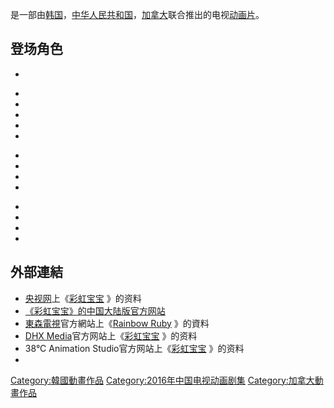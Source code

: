 {{multiple issues|
{{citation style|time=2017-01-07T06:39:24+00:00}}
{{expand English|time=2020-09-13}}
}}
{{noteTA
|T = zh:彩虹宝宝; zh-hans:彩虹宝宝; zh-hant:Rainbow Ruby; zh-cn:彩虹宝宝; zh-tw:Rainbow Ruby;}}
{{电视节目信息框
| 颜色      = 
| 字体颜色  = 
| 名称      = 彩虹宝宝
| 英文名称  = Rainbow Ruby
| 图片      = 
| 尺寸      = 
| 图说      = 
| 别名      = 
| 类型      = 
| 格式      = 
| 开创      = 
| 开发      = 
| 编剧      = 
| 总导演    = 
| 导演      = 
| 助理导演  = 
| 创意总监  = 
| 配音      = 
| 国家      = {{Unbulleted list|{{KOR}}|{{PRC}}|{{CAN}} }}
| 语言      = [[英语|英语]]
| 字幕      = 
| 标语      = 
| 季数      = 1
| 集数      = 52集
| 每集列表  = 
| 每集长度  = 11分鐘
| 配乐      = 
| 主题曲    = 
| 片头曲    = 
| 作曲      = 
| 作词      = 
| 演唱      = 
| 片尾曲    = 
| 作曲2     = 
| 作词2     = 
| 演唱2     = 
| 插曲      = 
| 制作年份  = 
| 制片人    = 
| 共同制片人 = 
| 出品人    = 
| 总监制    = 
| 监制      = 
| 执行制作  = 
| 共同执行制作 = 
<!-- | 副制作人  =  -->
| 顾问标签  = 
| 顾问      = 
| 故事标签  = 
| 故事      = 
| 编审      = 
| 剪辑      = 
| 外景      = 
| 摄影      = 
| 机位      = 
| 制作公司  = {{unbulleted list|
38°C Animation Studio|
[[CJ_E&M|CJ E&M]]|
中娱文化股份有限公司|
[[DHX_Media|DHX Media]] }}
| 发行公司  = {{unbulleted list|
CJ E&M（韩国）|
DHX Media（加拿大，美国，歐洲(除法国外)，中東，非洲）|
中娱文化股份有限公司（[[中国大陆|中国大陆]]）}}
| 电视网    = 
| 图像制式  = 
| 声音制式  = 
| 播出国家  = 
| 集数0     = 
| 每集长度0 = 
| 开始      = 
| 结束      = 
<!-- | 播出日期  =  -->
| 播出时间  = 
| 电视网1   = 
| 图像制式1 = 
| 声音制式1 = 
| 播出国家1 = 
| 集数1     = 
| 每集长度1 = 
| 开始1     = 
| 结束1     = 
| 播出时间1 = 
| 中国大陆名称 = 彩虹宝宝
| 台湾名称  = Rainbow Ruby
| 港澳名称  = 
| 新加坡名称  = 
| 马来西亚名称 = 
| 官方网站  = 
| 制作网站  = 
| imdb_id   = 
| tv_com_id = 
}}
{{作品名稱|name=''Rainbow Ruby''|cn=彩虹宝宝|tw=Rainbow Ruby|end={{Lang-ko|《레인보우 루비》}} }}是一部由[[大韩民国|韩国]]，[[中华人民共和国|中华人民共和国]]，[[加拿大|加拿大]]联合推出的电视[[动画片|动画片]]。<!--制作: 38°C Animation Studio(韩国),[[CJ_E&M|CJ E&M]](韩国),中娱文化股份有限公司(大陆),DHX Media(加拿大).-->
<!--In Taiwan, Rainbow Ruby was broadcast on [[東森幼幼台|東森幼幼台]].In the Mainland China,彩虹宝宝 was broadcast on [[中国中央电视台少儿频道|中国中央电视台少儿频道]] -->

==登场角色==
* {{地区用词3|zh-hans-cn=露露|zh-hant-cn=露露|zh-hant-tw=寶兒|zh-hans-tw=宝儿<!-- |zh-hant-hk= |zh-hans-hk= |equiv-mo=hk -->|start=（|as=|end=；{{Lang-en|Ruby}}<!--；{{Lang-ko|}}；配音：[[]]〔英〕，[[|]]〔英〕，[[]]〔臺〕，[[]]〔陆〕，[[|]]〔陆〕，[[]]〔港〕，[[]]〔韩〕-->）}}
<!--* 露露/寶兒的妈妈和爸爸（配音：[[]]〔英〕，[[|]]〔英〕，[[]]〔臺〕，[[]]〔陆〕，[[|]]〔陆〕，[[]]〔港〕，[[]]〔韩〕）-->
* {{地区用词3|zh-hans-cn=心宝|zh-hant-cn=心寶|zh-hant-tw=可可|zh-hans-tw=可可<!-- |zh-hant-hk= |zh-hans-hk= |equiv-mo=hk -->|start=（|as=|end=；{{Lang-en|Choco}}<!--；{{Lang-ko|}}；配音：[[]]〔英〕，[[|]]〔英〕，[[]]〔臺〕，[[]]〔陆〕，[[|]]〔陆〕，[[]]〔港〕，[[]]〔韩〕-->）}}
* {{地区用词3|zh-hans-cn=小雪|zh-hant-cn=小雪|zh-hant-tw=吉娜|zh-hans-tw=吉娜<!-- |zh-hant-hk= |zh-hans-hk= |equiv-mo=hk -->|start=（|as=|end=；{{Lang-en|Gina}}<!--；{{Lang-ko|}}；配音：[[]]〔英〕，[[|]]〔英〕，[[]]〔臺〕，[[]]〔陆〕，[[|]]〔陆〕，[[]]〔港〕，[[]]〔韩〕-->）}}
* {{地区用词3|zh-hans-cn=呼噜噜镇长|zh-hant-cn=呼嚕嚕鎮長|zh-hant-tw=波波|zh-hans-tw=波波<!-- |zh-hant-hk= |zh-hans-hk= |equiv-mo=hk -->|start=（|as=|end=；{{Lang-en|Ling Ling}}<!--；{{Lang-ko|}}；配音：[[]]〔英〕，[[|]]〔英〕，[[]]〔臺〕，[[]]〔陆〕，[[|]]〔陆〕，[[]]〔港〕，[[]]〔韩〕-->）}}
* {{地区用词3|zh-hans-cn=兔叨叨|zh-hant-cn=兔叨叨|zh-hant-tw=雷弟|zh-hans-tw=雷弟<!-- |zh-hant-hk= |zh-hans-hk= |equiv-mo=hk -->|start=（|as=|end=；{{Lang-en|Thunderbell}}<!--；{{Lang-ko|}}；配音：[[]]〔英〕，[[|]]〔英〕，[[]]〔臺〕，[[]]〔陆〕，[[|]]〔陆〕，[[]]〔港〕，[[]]〔韩〕-->）}}
* {{地区用词3|zh-hans-cn=冰灵公主|zh-hant-cn=冰靈公主|zh-hant-tw=琪琪公主|zh-hans-tw=琪琪公主<!-- |zh-hant-hk= |zh-hans-hk= |equiv-mo=hk -->|start=（|as=|end=；{{Lang-en|Princess Kiki}}<!--；{{Lang-ko|}}；配音：[[]]〔英〕，[[|]]〔英〕，[[]]〔臺〕，[[]]〔陆〕，[[|]]〔陆〕，[[]]〔港〕，[[]]〔韩〕-->）}}
<!--* {{地区用词3|zh-hans-cn=|zh-hant-cn=|zh-hant-tw=|zh-hans-tw=|zh-hant-hk=|zh-hans-hk=|equiv-mo=hk|start=（|as=|end=；{{Lang-en|Prince Frederick}}；{{Lang-ko|}}}}-->
* {{地区用词3|zh-hans-cn=萌小白|zh-hant-cn=萌小白|zh-hant-tw=愛莉|zh-hans-tw=爱莉<!-- |zh-hant-hk= |zh-hans-hk= |equiv-mo=hk -->|start=（|as=|end=；{{Lang-en|Ellie}}<!--；{{Lang-ko|}}；配音：[[]]〔英〕，[[|]]〔英〕，[[]]〔臺〕，[[]]〔陆〕，[[|]]〔陆〕，[[]]〔港〕，[[]]〔韩〕-->）}}
* {{地区用词3|zh-hans-cn=漫妮|zh-hant-cn=漫妮|zh-hant-tw=〔不明〕|zh-hans-tw=〔不明〕<!-- |zh-hant-hk= |zh-hans-hk= |equiv-mo=hk -->|start=（|as=|end=；{{Lang-en|Paige}}<!--；{{Lang-ko|}}；配音：[[]]〔英〕，[[|]]〔英〕，[[]]〔臺〕，[[]]〔陆〕，[[|]]〔陆〕，[[]]〔港〕，[[]]〔韩〕-->）}}
* {{地区用词3|zh-hans-cn=妞妞|zh-hant-cn=妞妞|zh-hant-tw=潔西|zh-hans-tw=洁西<!-- |zh-hant-hk= |zh-hans-hk= |equiv-mo=hk -->|start=（|as=|end=；{{Lang-en|Jessy}}<!--；{{Lang-ko|}}；配音：[[]]〔英〕，[[|]]〔英〕，[[]]〔臺〕，[[]]〔陆〕，[[|]]〔陆〕，[[]]〔港〕，[[]]〔韩〕-->）}}
* {{地区用词3|zh-hans-cn=慢先生|zh-hant-cn=慢先生|zh-hant-tw=懶懶先生|zh-hans-tw=懒懒先生<!-- |zh-hant-hk= |zh-hans-hk= |equiv-mo=hk -->|start=（|as=|end=；{{Lang-en|Mr. Sloth}}<!--；{{Lang-ko|}}；配音：[[]]〔英〕，[[|]]〔英〕，[[]]〔臺〕，[[]]〔陆〕，[[|]]〔陆〕，[[]]〔港〕，[[]]〔韩〕-->）}}
<!--小黄鸟 * {{地区用词3|zh-hans-cn=喳喳?|zh-hant-cn=喳喳?|zh-hant-tw=|zh-hans-tw=|zh-hant-hk=|zh-hans-hk=|equiv-mo=hk|start=（|as=|end=；{{Lang-en|Chirpee}}；{{Lang-ko|}}}}-->
* {{地区用词3|zh-hans-cn=斑斑|zh-hant-cn=斑斑|zh-hant-tw=〔不明〕|zh-hans-tw=〔不明〕<!-- |zh-hant-hk= |zh-hans-hk= |equiv-mo=hk -->|start=（|as=|end=；{{Lang-en|Daisy}}<!--；{{Lang-ko|}}；配音：[[]]〔英〕，[[|]]〔英〕，[[]]〔臺〕，[[]]〔陆〕，[[|]]〔陆〕，[[]]〔港〕，[[]]〔韩〕-->）}}
* {{地区用词3|zh-hans-cn=哈姆尼一家|zh-hant-cn=哈姆尼一家|zh-hant-tw=〔不明〕|zh-hans-tw=〔不明〕<!-- |zh-hant-hk= |zh-hans-hk= |equiv-mo=hk -->|start=（|as=|end=；{{Lang-en|Harmony family}}<!--；{{Lang-ko|}}；配音：[[]]〔英〕，[[|]]〔英〕，[[]]〔臺〕，[[]]〔陆〕，[[|]]〔陆〕，[[]]〔港〕，[[]]〔韩〕-->）}}
* {{地区用词3|zh-hans-cn=娜娜|zh-hant-cn=娜娜|zh-hant-tw=〔不明〕|zh-hans-tw=〔不明〕<!-- |zh-hant-hk= |zh-hans-hk= |equiv-mo=hk -->|start=（|as=|end=；{{Lang-en|Felicia}}<!--；{{Lang-ko|}}；配音：[[]]〔英〕，[[|]]〔英〕，[[]]〔臺〕，[[]]〔陆〕，[[|]]〔陆〕，[[]]〔港〕，[[]]〔韩〕-->）}}
* {{地区用词3|zh-hans-cn=波比娃娃|zh-hant-cn=波比娃娃|zh-hant-tw=〔不明〕|zh-hans-tw=〔不明〕<!-- |zh-hant-hk= |zh-hans-hk= |equiv-mo=hk -->|start=（|as=|end=；{{Lang-en|Poppies}}<!--；{{Lang-ko|}}；配音：[[]]〔英〕，[[|]]〔英〕，[[]]〔臺〕，[[]]〔陆〕，[[|]]〔陆〕，[[]]〔港〕，[[]]〔韩〕-->）}}

== 外部連結 ==
* [[央视网|央视网]]上《[http://tv.cctv.com/2017/03/29/VIDABCzalNuYrshXluYbwNzU170329.shtml 彩虹宝宝] {{Wayback|url=http://tv.cctv.com/2017/03/29/VIDABCzalNuYrshXluYbwNzU170329.shtml |date=20211105155806 }}》的资料{{Language icon|zh-hans}}
* [https://web.archive.org/web/20180326064200/http://www.rainbowlulu.com/ 《彩虹宝宝》的中国大陆版官方网站]{{Language icon|zh-hans}}
* [[東森電視|東森電視]]官方網站上《[https://yoyotv.ebc.net.tw/Program/Content/11 Rainbow Ruby] {{Wayback|url=https://yoyotv.ebc.net.tw/Program/Content/11 |date=20180319215949 }}》的資料{{Language icon|zh-hant}}
* [[DHX_Media|DHX Media]]官方网站上《[http://www.dhxmedia.com/shows/rainbow-ruby/ 彩虹宝宝] {{Wayback|url=http://www.dhxmedia.com/shows/rainbow-ruby/ |date=20190910182831 }}》的资料{{Language icon|en-CA}}
* 38°C Animation Studio官方网站上《[https://www.38c.kr/rainbowruby 彩虹宝宝] {{Wayback|url=https://www.38c.kr/rainbowruby |date=20180309054643 }}》的资料{{Language icon|ko}}
* {{IMDb title|id=tt5828144}}

[[Category:韓國動畫作品|Category:韓國動畫作品]]
[[Category:2016年中国电视动画剧集|Category:2016年中国电视动画剧集]]
[[Category:加拿大動畫作品|Category:加拿大動畫作品]]